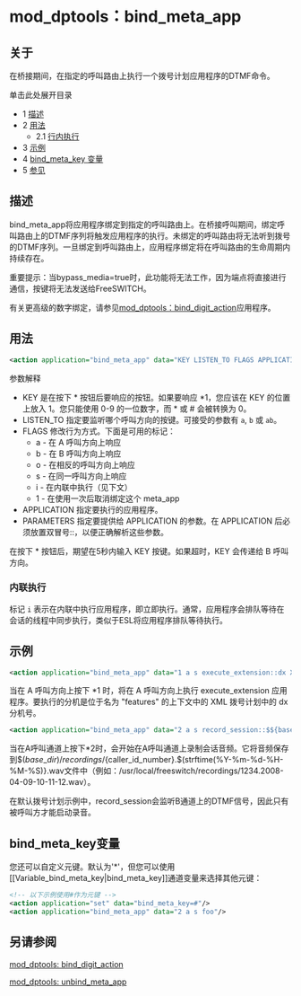 # mod_dptools：bind_meta_app 

 

## 关于

在桥接期间，在指定的呼叫路由上执行一个拨号计划应用程序的DTMF命令。

单击此处展开目录

* 1 [描述](#描述)
* 2 [用法](#-freeswitch--mod_dptools-bind_meta_app-)  
   * 2.1 [行内执行](#行内执行)
* 3 [示例](#-freeswitch--mod_dptools-bind_meta_app-)
* 4 [bind\_meta\_key 变量](#bind_meta_key变量)
* 5 [参见](#-freeswitch--mod_dptools-bind_meta_app-)

## 描述

bind\_meta\_app将应用程序绑定到指定的呼叫路由上。在桥接呼叫期间，绑定呼叫路由上的DTMF序列将触发应用程序的执行。未绑定的呼叫路由将无法听到拨号的DTMF序列。一旦绑定到呼叫路由上，应用程序绑定将在呼叫路由的生命周期内持续存在。

重要提示：当bypass\_media=true时，此功能将无法工作，因为端点将直接进行通信，按键将无法发送给FreeSWITCH。

有关更高级的数字绑定，请参见[mod\_dptools：bind\_digit\_action](./6586414.mdx#0-about)应用程序。

## 用法

```xml
<action application="bind_meta_app" data="KEY LISTEN_TO FLAGS APPLICATION[::PARAMETERS]"/>
```

参数解释

* KEY 是在按下 \* 按钮后要响应的按钮。如果要响应 \*1，您应该在 KEY 的位置上放入 1。您只能使用 0-9 的一位数字，而 \* 或 # 会被转换为 0。
* LISTEN\_TO 指定要监听哪个呼叫方向的按键。可接受的参数有 ```a```, ```b``` 或 ```ab```。
* FLAGS 修改行为方式。下面是可用的标记：
   * a - 在 A 呼叫方向上响应
   * b - 在 B 呼叫方向上响应
   * o - 在相反的呼叫方向上响应
   * s - 在同一呼叫方向上响应
   * i - 在内联中执行（见下文）
   * 1 - 在使用一次后取消绑定这个 meta_app
* APPLICATION 指定要执行的应用程序。
* PARAMETERS 指定要提供给 APPLICATION 的参数。在 APPLICATION 后必须放置双冒号::，以便正确解析这些参数。

在按下 \* 按钮后，期望在5秒内输入 KEY 按键。如果超时，KEY 会传递给 B 呼叫方向。

### 内联执行

标记 ```i``` 表示在内联中执行应用程序，即立即执行。通常，应用程序会排队等待在会话的线程中同步执行，类似于ESL将应用程序排队等待执行。

## 示例

```xml
<action application="bind_meta_app" data="1 a s execute_extension::dx XML features"/>
```

当在 A 呼叫方向上按下 \*1 时，将在 A 呼叫方向上执行 execute_extension 应用程序。要执行的分机是位于名为 "features" 的上下文中的 XML 拨号计划中的 dx 分机号。

```xml
<action application="bind_meta_app" data="2 a s record_session::$${base_dir}/recordings/${caller_id_number}.${strftime(%Y-%m-%d-%H-%M-%S)}.wav"/>
```

当在A呼叫通道上按下\*2时，会开始在A呼叫通道上录制会话音频。它将音频保存到$$(base\_dir)/recordings/${caller\_id\_number}.$(strftime(%Y-%m-%d-%H-%M-%S)}.wav文件中（例如：/usr/local/freeswitch/recordings/1234.2008-04-09-10-11-12.wav）。

在默认拨号计划示例中，record\_session会监听B通道上的DTMF信号，因此只有被呼叫方才能启动录音。

## bind_meta_key变量

您还可以自定义元键。默认为'\*'，但您可以使用\[\[Variable\_bind\_meta\_key|bind\_meta\_key\]\]通道变量来选择其他元键：

```xml
<!-- 以下示例使用#作为元键 -->
<action application="set" data="bind_meta_key=#"/>
<action application="bind_meta_app" data="2 a s foo"/>
```

## 另请参阅

[mod\_dptools: bind\_digit\_action](./6586414.mdx#0-about)

[mod\_dptools: unbind\_meta\_app](./6586930.mdx#about)